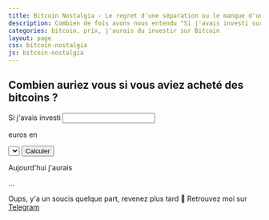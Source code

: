 ```yaml
---
title: Bitcoin Nostalgia - Le regret d'une séparation ou le manque d'une rencontre
description: Combien de fois avons nous entendu "Si j'avais investi sur Bitcoin plus tôt..." ou "Si j'avais gardé mes bitcoins en 2013...". Ces plaignants seraient aujourd'hui assis sur un patrimoine me foi confortable. Les chiffres le montrent, cette page les montre
categories: bitcoin, prix, j'aurais du investir sur Bitcoin
layout: page
css: bitcoin-nostalgia
js: bitcoin-nostalgia
---
```


<section id="banner">
  <h1>Combien auriez vous si vous aviez acheté des bitcoins ?</h1>
  <div className="row-content">
    <label>
      Si j'avais investi
    </label>
    <input type="number" name="euros-invested" defaultValue="1" />
    <p>
      euros en
    </p>
    <select name="year" id="year-picker">
    </select>
    <button id="wanna-cry" className="btn plain">Calculer</button>
  </div>
  <div className="row-content">
    <p>Aujourd'hui j'aurais</p>
    <p id="pl-result">...</p>
  </div>
  <p className="error" id="error-display">
    Oups, y'a un soucis quelque part, revenez plus tard 🤨 Retrouvez moi sur <a href="https://t.me/Bl0cs" target="_blank">Telegram</a>
  </p>
</section>